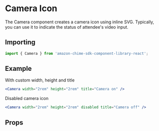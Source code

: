 

# Camera Icon

The Camera component creates a camera icon using inline SVG. Typically, you can use it to indicate the status of attendee's video input.

## Importing

```javascript
import { Camera } from 'amazon-chime-sdk-component-library-react';
```

## Example

With custom width, height and title

<ThemeProvider theme={lightTheme}>
  <Preview>
    <Camera width="2rem" height="2rem" title="Camera on" />
  </Preview>
</ThemeProvider>

```jsx
<Camera width="2rem" height="2rem" title="Camera on" />
```

Disabled camera icon

<ThemeProvider theme={lightTheme}>
  <Preview>
    <Camera width="2rem" height="2rem" disabled title="Camera off" />
  </Preview>
</ThemeProvider>

```jsx
<Camera width="2rem" height="2rem" disabled title="Camera off" />
```

## Props

<Props of={Camera} />
